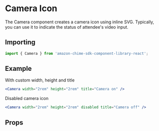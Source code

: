 

# Camera Icon

The Camera component creates a camera icon using inline SVG. Typically, you can use it to indicate the status of attendee's video input.

## Importing

```javascript
import { Camera } from 'amazon-chime-sdk-component-library-react';
```

## Example

With custom width, height and title

<ThemeProvider theme={lightTheme}>
  <Preview>
    <Camera width="2rem" height="2rem" title="Camera on" />
  </Preview>
</ThemeProvider>

```jsx
<Camera width="2rem" height="2rem" title="Camera on" />
```

Disabled camera icon

<ThemeProvider theme={lightTheme}>
  <Preview>
    <Camera width="2rem" height="2rem" disabled title="Camera off" />
  </Preview>
</ThemeProvider>

```jsx
<Camera width="2rem" height="2rem" disabled title="Camera off" />
```

## Props

<Props of={Camera} />
